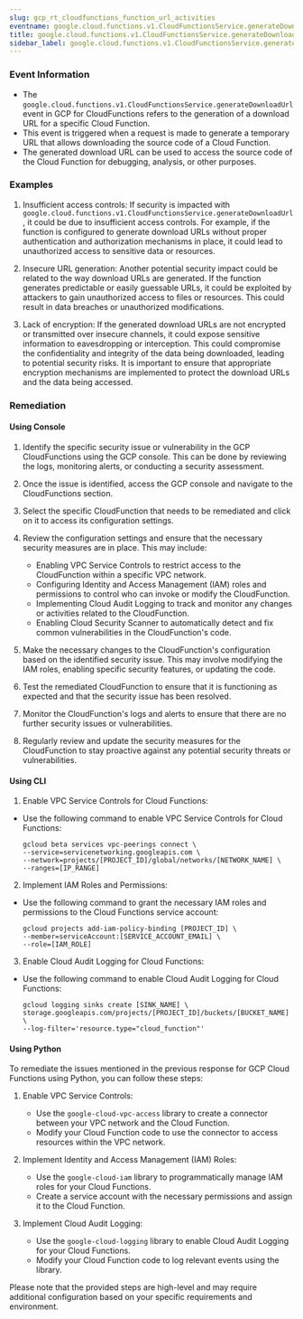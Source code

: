 ```yaml
--- 
slug: gcp_rt_cloudfunctions_function_url_activities
eventname: google.cloud.functions.v1.CloudFunctionsService.generateDownloadUrl
title: google.cloud.functions.v1.CloudFunctionsService.generateDownloadUrl
sidebar_label: google.cloud.functions.v1.CloudFunctionsService.generateDownloadUrl
---
```

                       
### Event Information

- The `google.cloud.functions.v1.CloudFunctionsService.generateDownloadUrl` event in GCP for CloudFunctions refers to the generation of a download URL for a specific Cloud Function.
- This event is triggered when a request is made to generate a temporary URL that allows downloading the source code of a Cloud Function.
- The generated download URL can be used to access the source code of the Cloud Function for debugging, analysis, or other purposes.


### Examples

1. Insufficient access controls: If security is impacted with `google.cloud.functions.v1.CloudFunctionsService.generateDownloadUrl`, it could be due to insufficient access controls. For example, if the function is configured to generate download URLs without proper authentication and authorization mechanisms in place, it could lead to unauthorized access to sensitive data or resources.

2. Insecure URL generation: Another potential security impact could be related to the way download URLs are generated. If the function generates predictable or easily guessable URLs, it could be exploited by attackers to gain unauthorized access to files or resources. This could result in data breaches or unauthorized modifications.

3. Lack of encryption: If the generated download URLs are not encrypted or transmitted over insecure channels, it could expose sensitive information to eavesdropping or interception. This could compromise the confidentiality and integrity of the data being downloaded, leading to potential security risks. It is important to ensure that appropriate encryption mechanisms are implemented to protect the download URLs and the data being accessed.

### Remediation

#### Using Console

1. Identify the specific security issue or vulnerability in the GCP CloudFunctions using the GCP console. This can be done by reviewing the logs, monitoring alerts, or conducting a security assessment.

2. Once the issue is identified, access the GCP console and navigate to the CloudFunctions section.

3. Select the specific CloudFunction that needs to be remediated and click on it to access its configuration settings.

4. Review the configuration settings and ensure that the necessary security measures are in place. This may include:

   - Enabling VPC Service Controls to restrict access to the CloudFunction within a specific VPC network.
   - Configuring Identity and Access Management (IAM) roles and permissions to control who can invoke or modify the CloudFunction.
   - Implementing Cloud Audit Logging to track and monitor any changes or activities related to the CloudFunction.
   - Enabling Cloud Security Scanner to automatically detect and fix common vulnerabilities in the CloudFunction's code.

5. Make the necessary changes to the CloudFunction's configuration based on the identified security issue. This may involve modifying the IAM roles, enabling specific security features, or updating the code.

6. Test the remediated CloudFunction to ensure that it is functioning as expected and that the security issue has been resolved.

7. Monitor the CloudFunction's logs and alerts to ensure that there are no further security issues or vulnerabilities.

8. Regularly review and update the security measures for the CloudFunction to stay proactive against any potential security threats or vulnerabilities.

#### Using CLI

1. Enable VPC Service Controls for Cloud Functions:
- Use the following command to enable VPC Service Controls for Cloud Functions:
  ```
  gcloud beta services vpc-peerings connect \
  --service=servicenetworking.googleapis.com \
  --network=projects/[PROJECT_ID]/global/networks/[NETWORK_NAME] \
  --ranges=[IP_RANGE]
  ```

2. Implement IAM Roles and Permissions:
- Use the following command to grant the necessary IAM roles and permissions to the Cloud Functions service account:
  ```
  gcloud projects add-iam-policy-binding [PROJECT_ID] \
  --member=serviceAccount:[SERVICE_ACCOUNT_EMAIL] \
  --role=[IAM_ROLE]
  ```

3. Enable Cloud Audit Logging for Cloud Functions:
- Use the following command to enable Cloud Audit Logging for Cloud Functions:
  ```
  gcloud logging sinks create [SINK_NAME] \
  storage.googleapis.com/projects/[PROJECT_ID]/buckets/[BUCKET_NAME] \
  --log-filter='resource.type="cloud_function"'
  ```

#### Using Python

To remediate the issues mentioned in the previous response for GCP Cloud Functions using Python, you can follow these steps:

1. Enable VPC Service Controls:
   - Use the `google-cloud-vpc-access` library to create a connector between your VPC network and the Cloud Function.
   - Modify your Cloud Function code to use the connector to access resources within the VPC network.

2. Implement Identity and Access Management (IAM) Roles:
   - Use the `google-cloud-iam` library to programmatically manage IAM roles for your Cloud Functions.
   - Create a service account with the necessary permissions and assign it to the Cloud Function.

3. Implement Cloud Audit Logging:
   - Use the `google-cloud-logging` library to enable Cloud Audit Logging for your Cloud Functions.
   - Modify your Cloud Function code to log relevant events using the library.

Please note that the provided steps are high-level and may require additional configuration based on your specific requirements and environment.


 